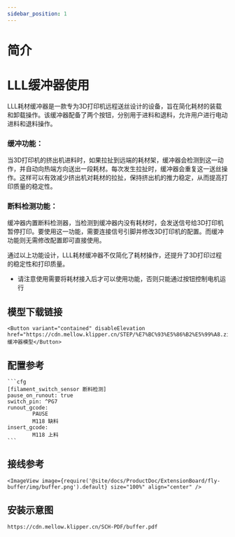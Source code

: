 ```yaml
---
sidebar_position: 1
---
```



# 简介

# LLL缓冲器使用

​	LLL耗材缓冲器是一款专为3D打印机远程送丝设计的设备，旨在简化耗材的装载和卸载操作。该缓冲器配备了两个按钮，分别用于进料和退料，允许用户进行电动进料和退料操作。

### 缓冲功能：

​	当3D打印机的挤出机进料时，如果拉扯到远端的耗材架，缓冲器会检测到这一动作，并自动向热端方向送出一段耗材。每次发生拉扯时，缓冲器会重复这一送丝操作。这样可以有效减少挤出机对耗材的拉扯，保持挤出机的推力稳定，从而提高打印质量的稳定性。

### 断料检测功能：

​	缓冲器内置断料检测器，当检测到缓冲器内没有耗材时，会发送信号给3D打印机暂停打印。要使用这一功能，需要连接信号引脚并修改3D打印机的配置。而缓冲功能则无需修改配置即可直接使用。

​	通过以上功能设计，LLL耗材缓冲器不仅简化了耗材操作，还提升了3D打印过程的稳定性和打印质量。



* 请注意使用需要将耗材接入后才可以使用功能，否则只能通过按钮控制电机运行

## 模型下载链接

    <Button variant="contained" disableElevation href="https://cdn.mellow.klipper.cn/STEP/%E7%BC%93%E5%86%B2%E5%99%A8.zip">缓冲器模型</Button>


## 配置参考

    ```cfg
    [filament_switch_sensor 断料检测]
    pause_on_runout: true
    switch_pin: ^PG7
    runout_gcode:
            PAUSE
            M118 缺料
    insert_gcode:
            M118 上料
    ```

## 接线参考

    <ImageView image={require('@site/docs/ProductDoc/ExtensionBoard/fly-buffer/img/buffer.png').default} size="100%" align="center" />


## 安装示意图

```bash
https://cdn.mellow.klipper.cn/SCH-PDF/buffer.pdf
```



